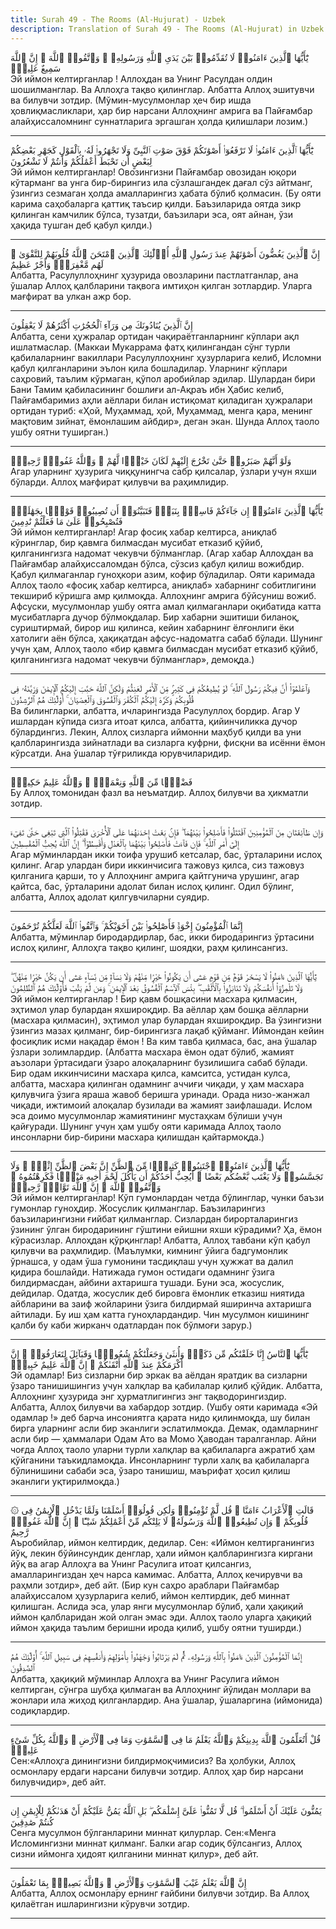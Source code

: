 ```yaml
---
title: Surah 49 - The Rooms (Al-Hujurat) - Uzbek
description: Translation of Surah 49 - The Rooms (Al-Hujurat) in Uzbek
---
```





<Aside type="quran" title="1">
يَٰٓأَيُّهَا ٱلَّذِينَ ءَامَنُوا۟ لَا تُقَدِّمُوا۟ بَيْنَ يَدَىِ ٱللَّهِ وَرَسُولِهِۦ ۖ وَٱتَّقُوا۟ ٱللَّهَ ۚ إِنَّ ٱللَّهَ سَمِيعٌ عَلِيمٌۭ
</Aside>

<Aside type="reference" title="1">
Эй иймон келтирганлар ! Аллоҳдан ва Унинг Расулдан олдин шошилманглар. Ва Аллоҳга тақво қилинглар. Албатта Аллоҳ эшитувчи ва билувчи зотдир. (Мўмин-мусулмонлар ҳеч бир ишда ҳовлиқмасликлари, ҳар бир нарсани Аллоҳнинг амрига ва Пайғамбар алайҳиссаломнинг суннатларига эргашган ҳолда қилишлари лозим.)
</Aside>

---

<Aside type="quran" title="2">
يَٰٓأَيُّهَا ٱلَّذِينَ ءَامَنُوا۟ لَا تَرْفَعُوٓا۟ أَصْوَٰتَكُمْ فَوْقَ صَوْتِ ٱلنَّبِىِّ وَلَا تَجْهَرُوا۟ لَهُۥ بِٱلْقَوْلِ كَجَهْرِ بَعْضِكُمْ لِبَعْضٍ أَن تَحْبَطَ أَعْمَٰلُكُمْ وَأَنتُمْ لَا تَشْعُرُونَ
</Aside>

<Aside type="reference" title="2">
Эй иймон келтирганлар! Овозингизни Пайғамбар овозидан юқори кўтарманг ва унга бир-бирингиз ила сўзлашгандек дағал сўз айтманг, ўзингиз сезмаган ҳолда амалларингиз ҳабата бўлиб қолмасин. (Бу ояти карима саҳобаларга қаттиқ таъсир қилди. Баъзиларида оятда зикр қилинган камчилик бўлса, тузатди, баъзилари эса, оят айнан, ўзи ҳақида тушган деб қабул қилди.)
</Aside>

---

<Aside type="quran" title="3">
إِنَّ ٱلَّذِينَ يَغُضُّونَ أَصْوَٰتَهُمْ عِندَ رَسُولِ ٱللَّهِ أُو۟لَٰٓئِكَ ٱلَّذِينَ ٱمْتَحَنَ ٱللَّهُ قُلُوبَهُمْ لِلتَّقْوَىٰ ۚ لَهُم مَّغْفِرَةٌۭ وَأَجْرٌ عَظِيمٌ
</Aside>

<Aside type="reference" title="3">
Албатта, Расулуллоҳнинг ҳузурида овозларини пастлатганлар, ана ўшалар Аллоҳ қалбларини тақвога имтиҳон қилган зотлардир. Уларга мағфират ва улкан ажр бор.
</Aside>

---

<Aside type="quran" title="4">
إِنَّ ٱلَّذِينَ يُنَادُونَكَ مِن وَرَآءِ ٱلْحُجُرَٰتِ أَكْثَرُهُمْ لَا يَعْقِلُونَ
</Aside>

<Aside type="reference" title="4">
Албатта, сени ҳужралар ортидан чақираётганларнинг кўплари ақл ишлатмаслар. (Маккаи Мукаррама фатҳ қилингандан сўнг турли қабилаларнинг вакиллари Расулуллоҳнинг ҳузурларига келиб, Исломни қабул қилганларини эълон қила бошладилар. Уларнинг кўплари саҳровий, таълим кўрмаган, қўпол аробийлар эдилар. Шулардан бири Бани Тамим қабиласининг бошлиғи ал-Ақраъ ибн Ҳабис келиб, Пайғамбаримиз аҳли аёллари билан истиқомат қиладиган ҳужралари ортидан туриб: «Ҳой, Муҳаммад, ҳой, Муҳаммад, менга қара, менинг мақтовим зийнат, ёмонлашим айбдир», деган экан. Шунда Аллоҳ таоло ушбу оятни туширган.)
</Aside>

---

<Aside type="quran" title="5">
وَلَوْ أَنَّهُمْ صَبَرُوا۟ حَتَّىٰ تَخْرُجَ إِلَيْهِمْ لَكَانَ خَيْرًۭا لَّهُمْ ۚ وَٱللَّهُ غَفُورٌۭ رَّحِيمٌۭ
</Aside>

<Aside type="reference" title="5">
Агар уларнинг ҳузурига чиққунингча сабр қилсалар, ўзлари учун яхши бўларди. Аллоҳ мағфират қилувчи ва раҳимлидир.
</Aside>

---

<Aside type="quran" title="6">
يَٰٓأَيُّهَا ٱلَّذِينَ ءَامَنُوٓا۟ إِن جَآءَكُمْ فَاسِقٌۢ بِنَبَإٍۢ فَتَبَيَّنُوٓا۟ أَن تُصِيبُوا۟ قَوْمًۢا بِجَهَٰلَةٍۢ فَتُصْبِحُوا۟ عَلَىٰ مَا فَعَلْتُمْ نَٰدِمِينَ
</Aside>

<Aside type="reference" title="6">
Эй иймон келтирганлар! Агар фосиқ хабар келтирса, аниқлаб кўринглар, бир қавмга билмасдан мусибат етказиб қўйиб, қилганингизга надомат чекувчи бўлманглар. (Агар хабар Аллоҳдан ва Пайғамбар алайҳиссаломдан бўлса, сўзсиз қабул қилиш вожибдир. Қабул қилмаганлар гуноҳкори азим, кофир бўладилар. Ояти каримада Аллоҳ таоло «фосиқ хабар келтирса, аниқлаб» хабарнинг собитлигини текшириб кўришга амр қилмоқда. Аллоҳнинг амрига бўйсуниш вожиб. Афсуски, мусулмонлар ушбу оятга амал қилмаганлари оқибатида катта мусибатларга дучор бўлмоқдалар. Бир хабарни эшитиши биланоқ, суриштирмай, бирор иш қилинса, кейин хабарнинг ёлғонлиги ёки хатолиги аён бўлса, ҳақиқатдан афсус-надоматга сабаб бўлади. Шунинг учун ҳам, Аллоҳ таоло «бир қавмга билмасдан мусибат етказиб қўйиб, қилганингизга надомат чекувчи бўлманглар», демоқда.)
</Aside>

---

<Aside type="quran" title="7">
وَٱعْلَمُوٓا۟ أَنَّ فِيكُمْ رَسُولَ ٱللَّهِ ۚ لَوْ يُطِيعُكُمْ فِى كَثِيرٍۢ مِّنَ ٱلْأَمْرِ لَعَنِتُّمْ وَلَٰكِنَّ ٱللَّهَ حَبَّبَ إِلَيْكُمُ ٱلْإِيمَٰنَ وَزَيَّنَهُۥ فِى قُلُوبِكُمْ وَكَرَّهَ إِلَيْكُمُ ٱلْكُفْرَ وَٱلْفُسُوقَ وَٱلْعِصْيَانَ ۚ أُو۟لَٰٓئِكَ هُمُ ٱلرَّٰشِدُونَ
</Aside>

<Aside type="reference" title="7">
Ва билингларки, албатта, ичларингизда Расулуллоҳ бордир. Агар У ишлардан кўпида сизга итоат қилса, албатта, қийинчиликка дучор бўлардингиз. Лекин, Аллоҳ сизларга иймонни маҳбуб қилди ва уни қалбларингизда зийнатлади ва сизларга куфрни, фисқни ва исённи ёмон кўрсатди. Ана ўшалар тўғриликда юрувчиларидир.
</Aside>

---

<Aside type="quran" title="8">
فَضْلًۭا مِّنَ ٱللَّهِ وَنِعْمَةًۭ ۚ وَٱللَّهُ عَلِيمٌ حَكِيمٌۭ
</Aside>

<Aside type="reference" title="8">
Бу Аллоҳ томонидан фазл ва неъматдир. Аллоҳ билувчи ва ҳикматли зотдир.
</Aside>

---

<Aside type="quran" title="9">
وَإِن طَآئِفَتَانِ مِنَ ٱلْمُؤْمِنِينَ ٱقْتَتَلُوا۟ فَأَصْلِحُوا۟ بَيْنَهُمَا ۖ فَإِنۢ بَغَتْ إِحْدَىٰهُمَا عَلَى ٱلْأُخْرَىٰ فَقَٰتِلُوا۟ ٱلَّتِى تَبْغِى حَتَّىٰ تَفِىٓءَ إِلَىٰٓ أَمْرِ ٱللَّهِ ۚ فَإِن فَآءَتْ فَأَصْلِحُوا۟ بَيْنَهُمَا بِٱلْعَدْلِ وَأَقْسِطُوٓا۟ ۖ إِنَّ ٱللَّهَ يُحِبُّ ٱلْمُقْسِطِينَ
</Aside>

<Aside type="reference" title="9">
Агар мўминлардан икки тоифа урушиб кетсалар, бас, ўрталарини ислоҳ қилинг. Агар улардан бири иккинчисига тажовуз қилса, сиз тажовуз қилганига қарши, то у Аллоҳнинг амрига қайтгунича урушинг, агар қайтса, бас, ўрталарини адолат билан ислоҳ қилинг. Одил бўлинг, албатта, Аллоҳ адолат қилгувчиларни суядир.
</Aside>

---

<Aside type="quran" title="10">
إِنَّمَا ٱلْمُؤْمِنُونَ إِخْوَةٌۭ فَأَصْلِحُوا۟ بَيْنَ أَخَوَيْكُمْ ۚ وَٱتَّقُوا۟ ٱللَّهَ لَعَلَّكُمْ تُرْحَمُونَ
</Aside>

<Aside type="reference" title="10">
Албатта, мўминлар биродардирлар, бас, икки биродарингиз ўртасини ислоҳ қилинг, Аллоҳга тақво қилинг, шоядки, раҳм қилинсангиз.
</Aside>

---

<Aside type="quran" title="11">
يَٰٓأَيُّهَا ٱلَّذِينَ ءَامَنُوا۟ لَا يَسْخَرْ قَوْمٌۭ مِّن قَوْمٍ عَسَىٰٓ أَن يَكُونُوا۟ خَيْرًۭا مِّنْهُمْ وَلَا نِسَآءٌۭ مِّن نِّسَآءٍ عَسَىٰٓ أَن يَكُنَّ خَيْرًۭا مِّنْهُنَّ ۖ وَلَا تَلْمِزُوٓا۟ أَنفُسَكُمْ وَلَا تَنَابَزُوا۟ بِٱلْأَلْقَٰبِ ۖ بِئْسَ ٱلِٱسْمُ ٱلْفُسُوقُ بَعْدَ ٱلْإِيمَٰنِ ۚ وَمَن لَّمْ يَتُبْ فَأُو۟لَٰٓئِكَ هُمُ ٱلظَّٰلِمُونَ
</Aside>

<Aside type="reference" title="11">
Эй иймон келтирганлар ! Бир қавм бошқасини масхара қилмасин, эҳтимол улар булардан яхшироқдир. Ва аёллар ҳам бошқа аёлларни (масхара қилмасин), эҳтимол улар булардан яхшироқдир. Ва ўзингизни ўзингиз мазах қилманг, бир-бирингизга лақаб қўйманг. Иймондан кейин фосиқлик исми нақадар ёмон ! Ва ким тавба қилмаса, бас, ана ўшалар ўзлари золимлардир. (Албатта масхара ёмон одат бўлиб, жамият аъзолари ўртасидаги ўзаро алоқаларнинг бузилишига сабаб бўлади. Бир одам иккинчисини масхара қилса, камситса, устидан кулса, албатта, масхара қилинган одамнинг аччиғи чиқади, у ҳам масхара қилувчига ўзига яраша жавоб беришга уринади. Орада низо-жанжал чиқади, ижтимоий алоқалар бузилади ва жамият заифлашади. Ислом эса доимо мусулмонлар жамиятининг мустаҳкам бўлиши учун қайғуради. Шунинг учун ҳам ушбу ояти каримада Аллоҳ таоло инсонларни бир-бирини масхара қилишдан қайтармоқда.)
</Aside>

---

<Aside type="quran" title="12">
يَٰٓأَيُّهَا ٱلَّذِينَ ءَامَنُوا۟ ٱجْتَنِبُوا۟ كَثِيرًۭا مِّنَ ٱلظَّنِّ إِنَّ بَعْضَ ٱلظَّنِّ إِثْمٌۭ ۖ وَلَا تَجَسَّسُوا۟ وَلَا يَغْتَب بَّعْضُكُم بَعْضًا ۚ أَيُحِبُّ أَحَدُكُمْ أَن يَأْكُلَ لَحْمَ أَخِيهِ مَيْتًۭا فَكَرِهْتُمُوهُ ۚ وَٱتَّقُوا۟ ٱللَّهَ ۚ إِنَّ ٱللَّهَ تَوَّابٌۭ رَّحِيمٌۭ
</Aside>

<Aside type="reference" title="12">
Эй иймон келтирганлар! Кўп гумонлардан четда бўлинглар, чунки баъзи гумонлар гуноҳдир. Жосуслик қилманглар. Баъзиларингиз баъзиларингизни ғийбат қилманглар. Сизлардан бирорталарингиз ўзининг ўлган биродарининг гўштини ейишни яхши кўрадими? Ҳа, ёмон кўрасизлар. Аллоҳдан қўрқинглар! Албатта, Аллоҳ тавбани кўп қабул қилувчи ва раҳмлидир. (Маълумки, кимнинг ўйига бадгумонлик ўрнашса, у одам ўша гумонини тасдиқлаш учун ҳужжат ва далил қидира бошлайди. Натижада гумон остидаги одамнинг ўзига билдирмасдан, айбини ахтаришга тушади. Буни эса, жосуслик, дейдилар. Одатда, жосуслик деб бировга ёмонлик етказиш ниятида айбларини ва заиф жойларини ўзига билдирмай яширинча ахтаришга айтилади. Бу иш ҳам катта гуноҳлардандир. Чин мусулмон кишининг қалби бу каби жирканч одатлардан пок бўлмоғи зарур.)
</Aside>

---

<Aside type="quran" title="13">
يَٰٓأَيُّهَا ٱلنَّاسُ إِنَّا خَلَقْنَٰكُم مِّن ذَكَرٍۢ وَأُنثَىٰ وَجَعَلْنَٰكُمْ شُعُوبًۭا وَقَبَآئِلَ لِتَعَارَفُوٓا۟ ۚ إِنَّ أَكْرَمَكُمْ عِندَ ٱللَّهِ أَتْقَىٰكُمْ ۚ إِنَّ ٱللَّهَ عَلِيمٌ خَبِيرٌۭ
</Aside>

<Aside type="reference" title="13">
Эй одамлар! Биз сизларни бир эркак ва аёлдан яратдик ва сизларни ўзаро танишишингиз учун халқлар ва қабилалар қилиб қўйдик. Албатта, Аллоҳнинг ҳузурида энг ҳурматлигингиз энг тақводорингиздир. Албатта, Аллоҳ билувчи ва хабардор зотдир. (Ушбу ояти каримада «Эй одамлар !» деб барча инсониятга қарата нидо қилинмоқда, шу билан бирга уларнинг асли бир эканлиги эслатилмоқда. Демак, одамларнинг асли бир — ҳаммалари Одам Ато ва Момо Ҳаводан таралганлар. Айни чоғда Аллоҳ таоло уларни турли халқлар ва қабилаларга ажратиб ҳам қўйганини таъкидламоқда. Инсонларнинг турли халқ ва қабилаларга бўлинишини сабаби эса, ўзаро танишиш, маърифат ҳосил қилиш эканлиги уқтирилмоқда.)
</Aside>

---

<Aside type="quran" title="14">
۞ قَالَتِ ٱلْأَعْرَابُ ءَامَنَّا ۖ قُل لَّمْ تُؤْمِنُوا۟ وَلَٰكِن قُولُوٓا۟ أَسْلَمْنَا وَلَمَّا يَدْخُلِ ٱلْإِيمَٰنُ فِى قُلُوبِكُمْ ۖ وَإِن تُطِيعُوا۟ ٱللَّهَ وَرَسُولَهُۥ لَا يَلِتْكُم مِّنْ أَعْمَٰلِكُمْ شَيْـًٔا ۚ إِنَّ ٱللَّهَ غَفُورٌۭ رَّحِيمٌ
</Aside>

<Aside type="reference" title="14">
Аъробийлар, иймон келтирдик, дедилар. Сен: «Иймон келтирганингиз йўқ, лекин бўйинсундик денглар, ҳали иймон қалбларингизга киргани йўқ ва агар Аллоҳга ва Унинг Расулига итоат қилсангиз, амалларингиздан ҳеч нарса камимас. Албатта, Аллоҳ кечирувчи ва раҳмли зотдир», деб айт. (Бир кун саҳро араблари Пайғамбар алайҳиссалом ҳузурларига келиб, иймон келтирдик, деб миннат қилишган. Аслида эса, улар янги мусулмонлар бўлиб, ҳали ҳақиқий иймон қалбларидан жой олган эмас эди. Аллоҳ таоло уларга ҳақиқий иймон ҳақида таълим беришни ирода қилиб, ушбу оятни туширди.)
</Aside>

---

<Aside type="quran" title="15">
إِنَّمَا ٱلْمُؤْمِنُونَ ٱلَّذِينَ ءَامَنُوا۟ بِٱللَّهِ وَرَسُولِهِۦ ثُمَّ لَمْ يَرْتَابُوا۟ وَجَٰهَدُوا۟ بِأَمْوَٰلِهِمْ وَأَنفُسِهِمْ فِى سَبِيلِ ٱللَّهِ ۚ أُو۟لَٰٓئِكَ هُمُ ٱلصَّٰدِقُونَ
</Aside>

<Aside type="reference" title="15">
Албатта, ҳақиқий мўминлар Аллоҳга ва Унинг Расулига иймон келтирган, сўнгра шубҳа қилмаган ва Аллоҳнинг йўлидан моллари ва жонлари ила жиҳод қилганлардир. Ана ўшалар, ўшаларгина (иймонида) содиқлардир.
</Aside>

---

<Aside type="quran" title="16">
قُلْ أَتُعَلِّمُونَ ٱللَّهَ بِدِينِكُمْ وَٱللَّهُ يَعْلَمُ مَا فِى ٱلسَّمَٰوَٰتِ وَمَا فِى ٱلْأَرْضِ ۚ وَٱللَّهُ بِكُلِّ شَىْءٍ عَلِيمٌۭ
</Aside>

<Aside type="reference" title="16">
Сен:«Аллоҳга динингизни билдирмоқчимисиз? Ва ҳолбуки, Аллоҳ осмонлару ердаги нарсани билувчи зотдир. Аллоҳ ҳар бир нарсани билувчидир», деб айт.
</Aside>

---

<Aside type="quran" title="17">
يَمُنُّونَ عَلَيْكَ أَنْ أَسْلَمُوا۟ ۖ قُل لَّا تَمُنُّوا۟ عَلَىَّ إِسْلَٰمَكُم ۖ بَلِ ٱللَّهُ يَمُنُّ عَلَيْكُمْ أَنْ هَدَىٰكُمْ لِلْإِيمَٰنِ إِن كُنتُمْ صَٰدِقِينَ
</Aside>

<Aside type="reference" title="17">
Сенга мусулмон бўлганларини миннат қилурлар. Сен:«Менга Исломингизни миннат қилманг. Балки агар содиқ бўлсангиз, Аллоҳ сизни иймонга ҳидоят қилганини миннат қилур», деб айт.
</Aside>

---

<Aside type="quran" title="18">
إِنَّ ٱللَّهَ يَعْلَمُ غَيْبَ ٱلسَّمَٰوَٰتِ وَٱلْأَرْضِ ۚ وَٱللَّهُ بَصِيرٌۢ بِمَا تَعْمَلُونَ
</Aside>

<Aside type="reference" title="18">
Албатта, Аллоҳ осмонлару ернинг ғайбини билувчи зотдир. Ва Аллоҳ қилаётган ишларингизни кўрувчи зотдир.
</Aside>

---
